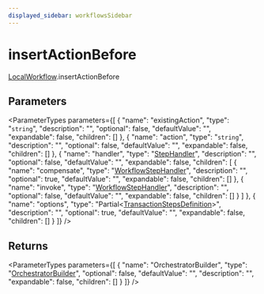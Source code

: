 ```yaml
---
displayed_sidebar: workflowsSidebar
---
```



# insertActionBefore

[LocalWorkflow](../../classes/LocalWorkflow.mdx).insertActionBefore

## Parameters

<ParameterTypes parameters={[
  {
    "name": "existingAction",
    "type": "`string`",
    "description": "",
    "optional": false,
    "defaultValue": "",
    "expandable": false,
    "children": []
  },
  {
    "name": "action",
    "type": "`string`",
    "description": "",
    "optional": false,
    "defaultValue": "",
    "expandable": false,
    "children": []
  },
  {
    "name": "handler",
    "type": "[StepHandler](../../types/StepHandler.mdx)",
    "description": "",
    "optional": false,
    "defaultValue": "",
    "expandable": false,
    "children": [
      {
        "name": "compensate",
        "type": "[WorkflowStepHandler](../../types/WorkflowStepHandler.mdx)",
        "description": "",
        "optional": true,
        "defaultValue": "",
        "expandable": false,
        "children": []
      },
      {
        "name": "invoke",
        "type": "[WorkflowStepHandler](../../types/WorkflowStepHandler.mdx)",
        "description": "",
        "optional": false,
        "defaultValue": "",
        "expandable": false,
        "children": []
      }
    ]
  },
  {
    "name": "options",
    "type": "Partial&#60;[TransactionStepsDefinition](../../types/TransactionStepsDefinition.mdx)&#62;",
    "description": "",
    "optional": true,
    "defaultValue": "",
    "expandable": false,
    "children": []
  }
]} />

## Returns

<ParameterTypes parameters={[
  {
    "name": "OrchestratorBuilder",
    "type": "[OrchestratorBuilder](../../classes/OrchestratorBuilder.mdx)",
    "optional": false,
    "defaultValue": "",
    "description": "",
    "expandable": false,
    "children": []
  }
]} />
